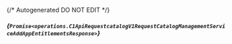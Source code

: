 {/* Autogenerated DO NOT EDIT  */}

##### *{`Promise<operations.C1ApiRequestcatalogV1RequestCatalogManagementServiceAddAppEntitlementsResponse>`}*

<Collapsible defaultOpen openLabel={Labels.showProperties} closeLabel={Labels.hideProperties}>
  <C1ApiRequestcatalogV1RequestCatalogManagementServiceAddAppEntitlementsResponse />
</Collapsible>



